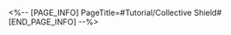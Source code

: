 <%-- [PAGE_INFO]
PageTitle=#Tutorial/Collective Shield#
[END_PAGE_INFO] --%>
{{Tutorial
|sort      = 222001
|title     = Collective Shield
|subtitle  = 
|type      = Battle
|about     = 
|image1    = Tutorial Collective Shield 1.png{{subst:void|<!--$UPLOAD:<<SpriteOutput/TutorialPic/TutorialPage_222001.png>-<Tutorial Collective Shield 1.png>-<Tutorial Files>>-->}}
|text1     = Collective Shield can take DMG on behalf of all ally characters, and the Shield Effect represents the amount of DMG the Shield can currently endure.
}}